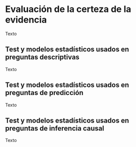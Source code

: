# Evaluación de la certeza de la evidencia

Texto

## Test y modelos estadísticos usados en preguntas descriptivas

Texto

## Test y modelos estadísticos usados en preguntas de predicción

Texto

## Test y modelos estadísticos usados en preguntas de inferencia causal

Texto
